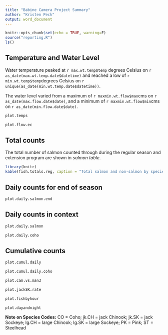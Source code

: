 ```yaml
---
title: "Babine Camera Project Summary"
author: "Kristen Peck"
output: word_document
---
```


```r
knitr::opts_chunk$set(echo = TRUE, warning=F)
source("reporting.R")
ls()
```




## Temperature and Water Level

Water temperature peaked at `r max.wt.temp$temp` degrees Celsius on `r as_date(max.wt.temp.date$datetime)` and reached a low of `r min.wt.temp$temp`degrees Celsius on `r unique(as_date(min.wt.temp.date$datetime))`.

The water level varied from a maximum of `r maxmin.wt.flow$max`cms on  `r as_date(max.flow.date$date)`, and a minimum of `r maxmin.wt.flow$min`cms on  `r as_date(min.flow.date$date)`.

```r
plot.temps
```

```r
plot.flow.ec
```

## Total counts

The total number of salmon counted through during the regular season and extension program are shown in *salmon table*.

```r
library(knitr)
kable(fish.totals.reg, caption = "Total salmon and non-salmon by species and size class counted through the fence during the regular season (July 14-Oct 1) and the season extension (Oct 2-Nov 25).")
```



## Daily counts for end of season


```r
plot.daily.salmon.end
```

## Daily counts in context

```r
plot.daily.salmon
```

```r
plot.daily.coho
```

## Cumulative counts

```r
plot.cumul.daily
```


```r
plot.cumul.daily.coho
```

```r
plot.cam.vs.man3
```


```r
plot.jackSK.rate
```


```r
plot.fishbyhour
```

```r
plot.dayandnight
```



**Note on Species Codes:**
CO = Coho; 
jk.CH = jack Chinook; 
jk.SK = jack Sockeye; 
lg.CH = large Chinook; 
lg.SK = large Sockeye; 
PK = Pink;
ST = Steelhead

